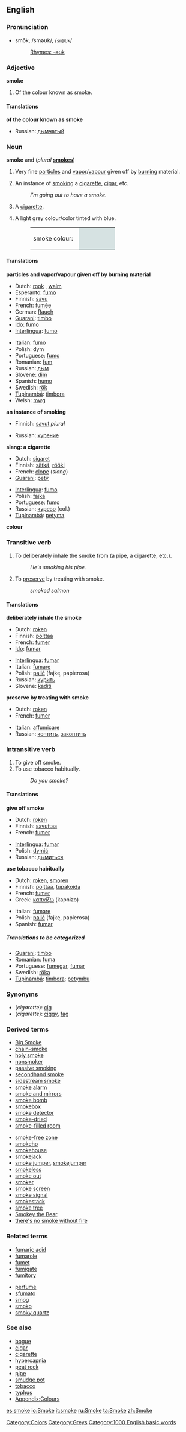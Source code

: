 {{wikipedia}}
==English==

===Pronunciation===
*smōk, /sməʊk/, /<tt>sm@Uk</tt>/
*:[[Rhymes:English:-əʊk|Rhymes: -əʊk]]

===Adjective===
'''smoke'''

#Of the colour known as smoke.

====Translations====
'''of the colour known as smoke'''
{{top}}
{{mid}}
*Russian: [[дымчатый]] {{m}}
{{bottom}}

===Noun===
'''smoke''' {{uncountable}} and {{countable}} (''plural'' '''[[smokes]]''')

# {{uncountable}} Very fine [[particle]]s and [[vapor]]/[[vapour]] given off by [[burn]]ing material.
#An instance of [[smoking]] a [[cigarette]], [[cigar]], etc.
#:''I'm going out to have a smoke.''
# {{slang}} A [[cigarette]].
#A light grey colour/color tinted with blue.
#:<table><tr><td>smoke colour: &nbsp;</td><td bgcolor="#D6E2E2" width="80">&nbsp; </td></tr></table>

====Translations====
'''particles and vapor/vapour given off by burning material'''
{{top}}
*Dutch: [[rook#Dutch|rook]] {{m}}, [[walm]] {{m}}
*Esperanto: [[fumo#Esperanto|fumo]]
*Finnish: [[savu]]
*French: [[fumée]] {{f}}
*German: [[Rauch]] {{m}}
*[[Guarani]]: [[timbo]]
*[[Ido]]: [[fumo#Ido|fumo]]
*[[Interlingua]]: [[fumo#Interlingua|fumo]]
{{mid}}
*Italian: [[fumo#Italian|fumo]] {{m}}
*Polish: dym {{m}}
*Portuguese: [[fumo#Portuguese|fumo]] {{m}}
*Romanian: [[fum]] {{n}}
*Russian: [[дым]] {{m}}
*Slovene: [[dim]] {{m}}
*Spanish: [[humo]] {{m}}
*Swedish: [[rök]]
*[[Tupinambá]]: [[timbora]]
*Welsh: [[mwg]]
{{bottom}}

'''an instance of smoking'''
{{top}}
*Finnish: [[savut]] ''plural''
{{mid}}
*Russian: [[курение]] {{n}}
{{bottom}}

'''slang: a cigarette'''
<!--Note: add SLANG terms to this table, where these exist-->
{{top}}
*Dutch: [[sigaret]] {{f}}
*Finnish: [[sätkä]], [[rööki]]
*French: [[clope]] {{f}} (''slang'')
*[[Guarani]]: [[petỹ]]
{{mid}}
*[[Interlingua]]: [[fumo#Interlingua|fumo]]
*Polish: [[fajka]] {{f}}
*Portuguese: [[fumo#Portuguese|fumo]] {{m}}
*Russian: [[курево]] {{n}} (col.)
*[[Tupinambá]]: [[petyma]]
{{bottom}}

'''colour'''
{{top}}
{{mid}}
{{bottom}}

===Transitive verb===
{{en-infl-reg-other-e|smok|e||}}

#To deliberately inhale the smoke from (a pipe, a cigarette, etc.).
#:''He's smoking his pipe.''
#To [[preserve]] by treating with smoke.
#:''smoked salmon''

====Translations====
'''deliberately inhale the smoke'''
{{top}}
*Dutch: [[roken]]
*Finnish: [[polttaa]]
*French: [[fumer]]
*[[Ido]]: [[fumar#Ido|fumar]]
{{mid}}
*[[Interlingua]]: [[fumar#Interlingua|fumar]]
*Italian: [[fumare]]
*Polish: [[palić]] (fajkę, papierosa)
*Russian: [[курить]]
*Slovene: [[kaditi]]
{{bottom}}

'''preserve by treating with smoke'''
{{top}}
*Dutch: [[roken]]
*French: [[fumer]]
{{mid}}
*Italian: [[affumicare]]
*Russian: [[коптить]], [[закоптить]]
{{bottom}}

===Intransitive verb===
{{en-infl-reg-other-e|smok|e||}}

#To give off smoke.
#To use tobacco habitually.
#:''Do you smoke?''

====Translations====
'''give off smoke'''
{{top}}
*Dutch: [[roken]]
*Finnish: [[savuttaa]]
*French: [[fumer]]
{{mid}}
*[[Interlingua]]: [[fumar]]
*Polish: [[dymić]]
*Russian: [[дымиться]]
{{bottom}}

'''use tobacco habitually'''
{{top}}
*Dutch: [[roken]], [[smoren]]
*Finnish: [[polttaa]], [[tupakoida]]
*French: [[fumer]]
*Greek: [[καπνίζω]] (kapnizo)
{{mid}}
*Italian: [[fumare]]
*Polish: [[palić]] (fajkę, papierosa)
*Spanish: [[fumar]]
{{bottom}}

=====Translations to be categorized=====
{{checktrans}}
<!--Remove this section once all of the translations below have been moved into the tables above.-->
*[[Guarani]]: [[timbo]]
*Romanian: [[fuma]]
*Portuguese: [[fumegar]], [[fumar]]
*Swedish: [[röka]]
*[[Tupinambá]]: [[timbora]]; [[petymbu]]

===Synonyms===
*(''cigarette''): [[cig]]
*(''cigarette''): {{UK}} [[ciggy]], [[fag]]

===Derived terms===
{{top}}
*[[Big Smoke]]
*[[chain-smoke]]
*[[holy smoke]]
*[[nonsmoker]]
*[[passive smoking]]
*[[secondhand smoke]]
*[[sidestream smoke]]
*[[smoke alarm]]
*[[smoke and mirrors]]
*[[smoke bomb]]
*[[smokebox]]
*[[smoke detector]]
*[[smoke-dried]]
*[[smoke-filled room]]
{{mid}}
*[[smoke-free zone]]
*[[smokeho]]
*[[smokehouse]]
*[[smokejack]]
*[[smoke jumper]], [[smokejumper]]
*[[smokeless]]
*[[smoke out]]
*[[smoker]]<!--Put terms derived from "smoker" on the page for that word-->
*[[smoke screen]]
*[[smoke signal]]
*[[smokestack]]
*[[smoke tree]]
*[[Smokey the Bear]]
*[[there's no smoke without fire]]
{{bottom}}

===Related terms===
{{top}}
*[[fumaric acid]]
*[[fumarole]]
*[[fumet]]
*[[fumigate]]
*[[fumitory]]
{{mid}}
*[[perfume]]
*[[sfumato]]
*[[smog]]
*[[smoko]]
*[[smoky quartz]]
{{bottom}}

===See also===
*[[bogue]]
*[[cigar]]
*[[cigarette]]
*[[hypercapnia]]
*[[peat reek]]
*[[pipe]]
*[[smudge pot]]
*[[tobacco]]
*[[typhus]]
*[[Wiktionary_Appendix:Colours|Appendix:Colours]]

[[Category:Colors]]
[[Category:Greys]]
[[Category:1000 English basic words]]

[[es:smoke]]
[[io:Smoke]]
[[it:smoke]]
[[ru:Smoke]]
[[ta:Smoke]]
[[zh:Smoke]]